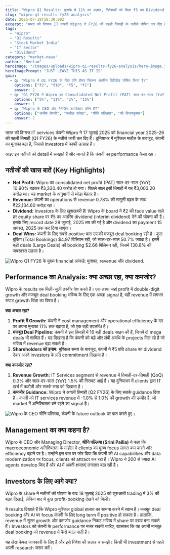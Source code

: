 ```yaml
---
title: "Wipro Q1 Results: मुनाफे में 11% का उछाल, निवेशकों को मिला ₹5 का Dividend!"
slug: "wipro-q1-results-fy26-analysis"
date: 2025-07-18T10:30:00Z
excerpt: "भारत की दिग्गज IT कंपनी Wipro ने FY26 की पहली तिमाही के नतीजे घोषित कर दिए हैं। कंपनी के मुनाफे में साल-दर-साल 11% की शानदार बढ़ोतरी हुई है, लेकिन revenue में मामूली बढ़त देखने को मिली है। जानिए इन नतीजों का आपके निवेश पर क्या असर पड़ सकता है।"
tags:
  - "Wipro"
  - "Q1 Results"
  - "Stock Market India"
  - "IT Sector"
  - "Dividend"
category: "market-news"
author: "Neelam"
heroImage: "/images/uploads/wipro-q1-results-fy26-analysis/hero-image.jpg"
heroImagePrompt: "JUST LEAVE THIS AS IT IS"
quiz:
  - q: "Wipro ने Q1 FY26 के लिए प्रति शेयर कितना अंतरिम डिविडेंड घोषित किया है?"
    options: ["₹2", "₹10", "₹5", "₹1"]
    answer: 2
  - q: "Q1 FY26 में Wipro का Consolidated Net Profit (PAT) साल-दर-साल (YoY) कितना बढ़ा?"
    options: ["5%", "11%", "2%", "15%"]
    answer: 1
  - q: "Wipro के CEO और मैनेजिंग डायरेक्टर कौन हैं?"
    options: ["अजीम प्रेमजी", "सलील पारेख", "श्रीनि पल्लिया", "सी विजयकुमार"]
    answer: 2
---
```


भारत की दिग्गज IT services कंपनी Wipro ने 17 जुलाई 2025 को financial year 2025-26 की पहली तिमाही (Q1 FY26) के नतीजे जारी कर दिए हैं। दुनियाभर में मुश्किल माहौल के बावजूद, कंपनी का मुनाफा बढ़ा है, जिससे investors में काफी उत्साह है।

आइए इन नतीजों को detail में समझते हैं और जानते हैं कि कंपनी का performance कैसा रहा।

## नतीजों की खास बातें (Key Highlights)

*   **Net Profit:** Wipro का consolidated net profit (PAT) साल-दर-साल (YoY) 10.90% बढ़कर ₹3,330.40 करोड़ हो गया। पिछले साल इसी तिमाही में यह ₹3,003.20 करोड़ था। यह market के अनुमानों से थोड़ा बेहतर है।
*   **Revenue:** कंपनी का operations से revenue 0.78% की मामूली बढ़त के साथ ₹22,134.60 करोड़ रहा।
*   **Dividend:** Investors के लिए खुशखबरी है! Wipro के board ने ₹2 की face value वाले हर equity share पर ₹5 का अंतरिम dividend (interim dividend) देने की घोषणा की है। इसके लिए record date 28 जुलाई, 2025 तय की गई है और dividend का payment 15 अगस्त, 2025 तक कर दिया जाएगा।
*   **Deal Wins:** कंपनी के लिए सबसे positive बात उसकी मजबूत deal booking रही है। कुल बुकिंग (Total Bookings) $4.97 बिलियन रही, जो साल-दर-साल 50.7% ज्यादा है। इसमें बड़ी deals (Large Deals) की booking $2.66 बिलियन रही, जिसमें 130.8% की जबरदस्त उछाल है।

![Wipro Q1 FY26 के मुख्य financial आंकड़े: मुनाफा, revenue और dividend.](/images/uploads/wipro-q1-results-fy26-analysis/wipro-q1-financials.png)

## Performance का Analysis: क्या अच्छा रहा, क्या कमजोर?

Wipro के results एक मिली-जुली तस्वीर पेश करते हैं। एक तरफ जहां profit में double-digit growth और मजबूत deal booking भविष्य के लिए एक अच्छा signal है, वहीं revenue में लगभग सपाट growth चिंता का विषय है।

**क्या अच्छा रहा?**

1.  **Profit में Growth:** कंपनी ने cost management और operational efficiency के दम पर अपना मुनाफा 11% तक बढ़ाया है, जो एक बड़ी उपलब्धि है।
2.  **मजबूत Deal Pipeline:** कंपनी ने इस तिमाही में 16 बड़ी deals साइन की हैं, जिनमें दो mega deals भी शामिल हैं। यह दिखाता है कि कंपनी को बड़े और लंबी अवधि के projects मिल रहे हैं जो भविष्य में revenue बढ़ा सकते हैं।
3.  **Shareholders को इनाम:** मुश्किल समय के बावजूद, कंपनी ने ₹5 प्रति share का dividend देकर अपने investors के प्रति commitment दिखाया है।

**क्या कमजोर रहा?**

1.  **Revenue Growth:** IT Services segment से revenue में तिमाही-दर-तिमाही (QoQ) 0.3% और साल-दर-साल (YoY) 1.5% की गिरावट आई है। यह दुनियाभर में clients द्वारा IT खर्च में कटौती और सतर्क रुख को दिखाता है।
2.  **कमजोर Guidance:** Wipro ने अगली तिमाही (Q2 FY26) के लिए सतर्क guidance दिया है। कंपनी को IT services revenue में -1.0% से 1.0% की growth की उम्मीद है, जो market में अनिश्चितता बने रहने का signal है।

![Wipro के CEO श्रीनि पल्लिया, कंपनी के future outlook पर बात करते हुए।](/images/uploads/wipro-q1-results-fy26-analysis/management-commentary.png)

## Management का क्या कहना है?

Wipro के CEO और Managing Director, **श्रीनि पल्लिया (Srini Pallia)** ने कहा कि macroeconomic अनिश्चितता के माहौल में clients का मुख्य focus लागत कम करने और efficiency बढ़ाने पर है। उन्होंने इस बात पर जोर दिया कि कंपनी की AI capabilities और data modernization पर focus, clients को attract कर रहा है। Wipro ने 200 से ज्यादा AI agents develop किए हैं और AI में अपनी क्षमताएं लगातार बढ़ा रही है।

## Investors के लिए आगे क्या?

Wipro के share ने नतीजों की घोषणा के बाद 18 जुलाई 2025 को शुरुआती trading में 3% की बढ़त दिखाई, लेकिन बाद में कुछ profit-booking देखने को मिली।

ये results दिखाते हैं कि Wipro मुश्किल global हालात का सामना करने में सक्षम है। मजबूत deal booking और AI पर focus कंपनी के लिए long term में positive हो सकता है। हालांकि, revenue में सुस्त growth और कमजोर guidance निकट भविष्य में share पर दबाव बना सकते हैं। Investors को कंपनी के performance पर नजर रखनी चाहिए, खासकर कि वह अपनी मजबूत deal booking को revenue में कैसे बदल पाती है।

यह लेख केवल जानकारी के लिए है और इसे निवेश की सलाह न समझें। किसी भी investment से पहले अपनी research जरूर करें।